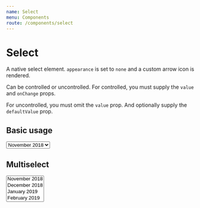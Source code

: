 ```yaml
---
name: Select
menu: Components
route: /components/select
---
```



# Select

A native select element. `appearance` is set to `none` and a custom arrow icon is
rendered.

Can be controlled or uncontrolled. For controlled, you must supply the
`value` and `onChange` props.

For uncontrolled, you must omit the `value` prop. And optionally supply the
`defaultValue` prop.

## Basic usage

<Playground>
    <Select>
        <option>November 2018</option>
        <option>December 2018</option>
        <option>January 2019</option>
        <option>February 2019</option>
    </Select>
</Playground>


## Multiselect

<Playground>
    <Select multiple>
        <option>November 2018</option>
        <option>December 2018</option>
        <option>January 2019</option>
        <option>February 2019</option>
    </Select>
</Playground>
